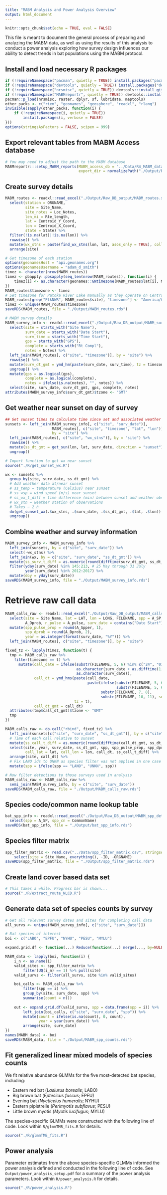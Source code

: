 ```yaml
---
title: "MABM Analysis and Power Analysis Overview"
output: html_document
---
```


```r
knitr::opts_chunk$set(echo = TRUE, eval = FALSE)
```

This file is meant to document the general process of preparing and analyzing the MABM data, as well as using the results of this analysis to conduct a power analysis exploring how survey design influences our ability to detect trends in bat populations using the MABM protocol.

## Install and load necessary R packages

```r
if (!requireNamespace("pacman", quietly = TRUE)) install.packages("pacman")
if (!requireNamespace("devtools", quietly = TRUE)) install.packages("devtools")
if (!requireNamespace("nrsmisc", quietly = TRUE)) devtools::install_github("adamdsmith/nrsmisc")
if (!requireNamespace("MABMreportr", quietly = TRUE)) devtools::install_github("adamdsmith/MABMreportr")
pacman::p_load(nrsmisc, raster, dplyr, sf, lubridate, maptools)
other_packs <- c("riem", "geonames", "geosphere", "readxl", "rlang")
invisible(sapply(other_packs, function(i) {
    if (!requireNamespace(i, quietly = TRUE))
        install.packages(i, verbose = FALSE)
}))
options(stringsAsFactors = FALSE, scipen = 999)
```


## Export relevant tables from MABM Access database

```r
# You may need to adjust the path to the MABM database
MABMreportr:::setup_MABM_reports(MABM_access_db = "../Data/R4_MABM_database2.accdb",
                                 export_dir = normalizePath("./Output/Raw_DB_output"))
```

## Create survey details

```r
MABM_routes <- readxl::read_excel("./Output/Raw_DB_output/MABM_routes.xlsx") %>%
  select(station = ORGNAME,
         site = Site_Name,
         site_notes = Loc_Notes,
         len_mi = Rte_length,
         lat = Centroid_Y_Coord,
         lon = Centroid_X_Coord,
         state = State) %>%
  filter(!is.na(lat)|!is.na(lon)) %>%
  rowwise() %>%
  mutate(wx_stns = paste(find_wx_stns(lon, lat, asos_only = TRUE), collapse = ", ")) %>%
  arrange(site)

# Get timezone of each station
options(geonamesHost = "api.geonames.org")
options(geonamesUsername = "adam_d_smith")
timez <- character(nrow(MABM_routes))
timez <- pbapply::pbsapply(seq_len(nrow(MABM_routes)), function(i) {
    timez[i] <- as.character(geonames::GNtimezone(MABM_routes$lat[i], MABM_routes$lon[i])$timezoneId)
})
MABM_routes$timezone <- timez
# Set timezone for Patoka River Lake manually as they operate on Central time
MABM_routes[grep("PtkNWR", MABM_routes$site), "timezone"] <- "America/Chicago"
timez <- unique(MABM_routes$timezone)
saveRDS(MABM_routes, file = "./Output/MABM_routes.rds")

# MABM survey details
MABM_survey_info <- readxl::read_excel("./Output/Raw_DB_output/MABM_survey_details.xlsx") %>%
  select(site = starts_with("Site Name"),
         surv_date = starts_with("Date Start"),
         surv_time = starts_with("Time Start"),
         gps = starts_with("GPS"),
         complete = starts_with("Rt Compl"),
         notes = Notes) %>%
  left_join(MABM_routes[, c("site", "timezone")], by = "site") %>%
  rowwise() %>%
  mutate(surv_dt_gmt = ymd_hm(paste(surv_date, surv_time), tz = timezone)) %>%
  ungroup() %>%
  mutate(gps = as.logical(gps),
         complete = as.logical(complete),
         notes = ifelse(is.na(notes), "", notes)) %>%
  select(site, surv_date, surv_dt_gmt, gps, complete, notes)
attributes(MABM_survey_info$surv_dt_gmt)$tzone <- "GMT"    
```

## Get weather near sunset on day of survey

```r
## Get sunset times to calculate time since set and associated weather data
sunsets <- left_join(MABM_survey_info[, c("site", "surv_date")],
                     MABM_routes[, c("site", "timezone", "lat", "lon")],
                     by = "site") %>%
  left_join(MABM_routes[, c("site", "wx_stns")], by = "site") %>%
  rowwise() %>%
  mutate(ss_dt_gmt = get_sun(lon, lat, surv_date, direction = "sunset")$sunset) %>%
  ungroup()

# Import function to get wx near sunset
source("./R/get_sunset_wx.R")

wx <- sunsets %>%
  group_by(site, surv_date, ss_dt_gmt) %>%
  # Add weather data at/near sunset
  # ss_temp = temperature (Celsius) near sunset
  # ss_wsp = wind speed (m/s) near sunset
  # ss_wx_t_diff = time difference (min) between sunset and weather observations
  # wx_stn = weather station of observations
  # Takes ~ 2 h
  do(get_sunset_wx(.$wx_stns, .$surv_date, .$ss_dt_gmt, .$lat, .$lon)) %>%
  ungroup()
```

## Combine weather and survey information
```r
MABM_survey_info <- MABM_survey_info %>%
  left_join(sunsets, by = c("site", "surv_date")) %>%
  select(-wx_stns) %>%
  left_join(wx, by = c("site", "surv_date", "ss_dt_gmt")) %>%
  mutate(ss_surv_t_diff = as.numeric(round(difftime(surv_dt_gmt, ss_dt_gmt, units = c("mins")), 2))) %>%
  filter(yday(surv_date) %in% 145:213, # 25 May through 31 July
         year(surv_date) %in% 2012:2017) %>%
  mutate(doy = yday(surv_date))
saveRDS(MABM_survey_info, file = "./Output/MABM_survey_info.rds")
```


# Retrieve raw call data

```r
MABM_calls_raw <- readxl::read_excel("./Output/Raw_DB_output/MABM_calls.xlsx") %>%
  select(site = Site_Name, lat = LAT, lon = LONG, FILENAME, spp = A_SP, A_Spper,
         A_Dprob, n_pulse = A_pulse, surv_date = contains("Date Start")) %>%
  mutate(spp_pulse_prop = round(A_Spper, 1),
         spp_dprob = round(A_Dprob, 2),
         year = as.integer(format(surv_date, "%Y"))) %>%
  left_join(MABM_routes[, c("site", "timezone")], by = "site")

fixed_tz <- lapply(timez, function(t) {
  tmp <- MABM_calls_raw %>%
    filter(timezone == t) %>%
      mutate(call_date = ifelse(substr(FILENAME, 5, 6) %in% c("24", "01", "02", "03", "04"),
                                as.character(surv_date + as.difftime(1, units = "days")),
                                as.character(surv_date)),
             call_dt = ymd_hms(paste(call_date,
                                     paste(ifelse(substr(FILENAME, 5, 6) != "24",
                                                  substr(FILENAME, 5, 6), "00"),
                                           substr(FILENAME, 7, 8),
                                           substr(FILENAME, 10, 11), sep = ":")),
                               tz = t),
             call_dt_gmt = call_dt)
  attributes(tmp$call_dt_gmt)$tzone <- "GMT"
  tmp
})

MABM_calls_raw <- do.call("rbind", fixed_tz) %>%
  left_join(sunsets[c("site", "surv_date", "ss_dt_gmt")], by = c("site", "surv_date")) %>%
  # Time of each call relative to sunset
  mutate(ss_call_t_diff = as.numeric(round(difftime(call_dt_gmt, ss_dt_gmt, units = c("mins")), 2))) %>%
  select(site, year, surv_date, ss_dt_gmt, spp, spp_pulse_prop, spp_dprob, n_pulse, 
         call_lat = lat, call_lon = lon, call_dt, ss_call_t_diff) %>%
  arrange(site, call_dt) %>%
  # Fix LANO ids to UNKN as species filter was not applied in one case
  mutate(spp = ifelse(spp == "LANO", "UNKN", spp))

# Now filter detections to those surveys used in analysis
MABM_calls_raw <- MABM_calls_raw %>%
  semi_join(MABM_survey_info, by = c("site", "surv_date"))
saveRDS(MABM_calls_raw, file = "./Output/MABM_calls_raw.rds")
```

## Species code/common name lookup table

```r
bat_spp_info <- readxl::read_excel("./Output/Raw_DB_output/MABM_spp_details.xlsx") %>%
  select(spp = A_SP, spp_cn = CommonName)
saveRDS(bat_spp_info, file = "./Output/bat_spp_info.rds")
```

## Species filter matrix

```r
spp_filter_matrix <- read.csv("../Data/spp_filter_matrix.csv", stringsAsFactors = FALSE) %>%
    select(site = Site_Name, everything(), -ID, -ORGNAME)
saveRDS(spp_filter_matrix, file = "./Output/spp_filter_matrix.rds")
```

## Create land cover based data set
```r
# This takes a while. Progress bar is shown...
source("./R/extract_route_NLCD.R")
```

## Generate data set of species counts by survey
```r
# Get all relevant survey dates and sites for completing call data
all_survs <- unique(MABM_survey_info[, c("site", "surv_date")])

# Bat species of interest
boi <- c("LABO", "EPFU", "NYHU", "PESU", "MYLU")

expand.grid.df <- function(...) Reduce(function(...) merge(..., by=NULL), list(...))

MABM_data <- lapply(boi, function(i) {
    i_n <- as.name(i)
    valid_sites <- spp_filter_matrix %>%
        filter(UQ(i_n) == 1) %>% pull(site)
    valid_survs <- filter(all_survs, site %in% valid_sites)

    boi_calls <- MABM_calls_raw %>%
        filter(spp == i) %>%
        group_by(site, surv_date, spp) %>%
        summarise(count = n())
    
    out <- expand.grid.df(valid_survs, spp = data.frame(spp = i)) %>%
        left_join(boi_calls, c("site", "surv_date", "spp")) %>%
        mutate(count = ifelse(is.na(count), 0, count),
               year = year(surv_date)) %>%
        arrange(site, surv_date)
})
names(MABM_data) <- boi
saveRDS(MABM_data, file = "./Output/MABM_spp_counts.rds")
```

## Fit generalized linear mixed models of species counts

We fit relative abundance GLMMs for the five most-detected bat species, including:

- Eastern red bat (*Lasiurus borealis*; LABO)
- Big brown bat (*Eptesicus fuscus*; EPFU)
- Evening bat (*Nycticeius humeralis*; NYHU)
- Eastern pipistrelle (*Perimyotis subflavus*; PESU)
- Little brown myotis (*Myotis lucifugus*; MYLU)

The species-specific GLMMs were constructed with the following line of code. Look within `R/glmmTMB_fits.R` for details.

```r
source("./R/glmmTMB_fits.R")
```

## Power analysis

Parameter estimates from the above species-specific GLMMs informed the power analysis defined and conducted in the following line of code. See `Output/power_analysis_setup.pdf` for a summary of the power analysis parameters. Look within `R/power_analysis.R` for details.

```r
source("./R/power_analysis.R")
```
